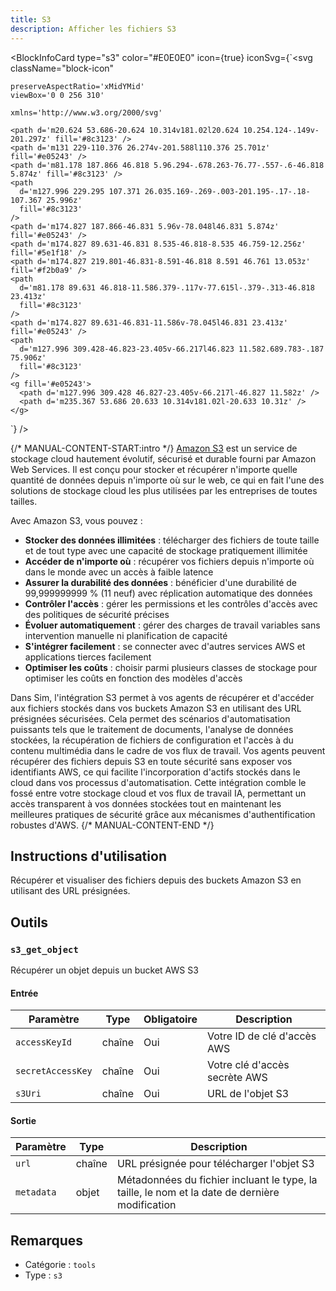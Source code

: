 ```yaml
---
title: S3
description: Afficher les fichiers S3
---
```



<BlockInfoCard 
  type="s3"
  color="#E0E0E0"
  icon={true}
  iconSvg={`<svg className="block-icon"
    
    
    preserveAspectRatio='xMidYMid'
    viewBox='0 0 256 310'
    
    xmlns='http://www.w3.org/2000/svg'
  >
    <path d='m20.624 53.686-20.624 10.314v181.02l20.624 10.254.124-.149v-201.297z' fill='#8c3123' />
    <path d='m131 229-110.376 26.274v-201.588l110.376 25.701z' fill='#e05243' />
    <path d='m81.178 187.866 46.818 5.96.294-.678.263-76.77-.557-.6-46.818 5.874z' fill='#8c3123' />
    <path
      d='m127.996 229.295 107.371 26.035.169-.269-.003-201.195-.17-.18-107.367 25.996z'
      fill='#8c3123'
    />
    <path d='m174.827 187.866-46.831 5.96v-78.048l46.831 5.874z' fill='#e05243' />
    <path d='m174.827 89.631-46.831 8.535-46.818-8.535 46.759-12.256z' fill='#5e1f18' />
    <path d='m174.827 219.801-46.831-8.591-46.818 8.591 46.761 13.053z' fill='#f2b0a9' />
    <path
      d='m81.178 89.631 46.818-11.586.379-.117v-77.615l-.379-.313-46.818 23.413z'
      fill='#8c3123'
    />
    <path d='m174.827 89.631-46.831-11.586v-78.045l46.831 23.413z' fill='#e05243' />
    <path
      d='m127.996 309.428-46.823-23.405v-66.217l46.823 11.582.689.783-.187 75.906z'
      fill='#8c3123'
    />
    <g fill='#e05243'>
      <path d='m127.996 309.428 46.827-23.405v-66.217l-46.827 11.582z' />
      <path d='m235.367 53.686 20.633 10.314v181.02l-20.633 10.31z' />
    </g>
  </svg>`}
/>

{/* MANUAL-CONTENT-START:intro */}
[Amazon S3](https://aws.amazon.com/s3/) est un service de stockage cloud hautement évolutif, sécurisé et durable fourni par Amazon Web Services. Il est conçu pour stocker et récupérer n'importe quelle quantité de données depuis n'importe où sur le web, ce qui en fait l'une des solutions de stockage cloud les plus utilisées par les entreprises de toutes tailles.

Avec Amazon S3, vous pouvez :

- **Stocker des données illimitées** : télécharger des fichiers de toute taille et de tout type avec une capacité de stockage pratiquement illimitée
- **Accéder de n'importe où** : récupérer vos fichiers depuis n'importe où dans le monde avec un accès à faible latence
- **Assurer la durabilité des données** : bénéficier d'une durabilité de 99,999999999 % (11 neuf) avec réplication automatique des données
- **Contrôler l'accès** : gérer les permissions et les contrôles d'accès avec des politiques de sécurité précises
- **Évoluer automatiquement** : gérer des charges de travail variables sans intervention manuelle ni planification de capacité
- **S'intégrer facilement** : se connecter avec d'autres services AWS et applications tierces facilement
- **Optimiser les coûts** : choisir parmi plusieurs classes de stockage pour optimiser les coûts en fonction des modèles d'accès

Dans Sim, l'intégration S3 permet à vos agents de récupérer et d'accéder aux fichiers stockés dans vos buckets Amazon S3 en utilisant des URL présignées sécurisées. Cela permet des scénarios d'automatisation puissants tels que le traitement de documents, l'analyse de données stockées, la récupération de fichiers de configuration et l'accès à du contenu multimédia dans le cadre de vos flux de travail. Vos agents peuvent récupérer des fichiers depuis S3 en toute sécurité sans exposer vos identifiants AWS, ce qui facilite l'incorporation d'actifs stockés dans le cloud dans vos processus d'automatisation. Cette intégration comble le fossé entre votre stockage cloud et vos flux de travail IA, permettant un accès transparent à vos données stockées tout en maintenant les meilleures pratiques de sécurité grâce aux mécanismes d'authentification robustes d'AWS.
{/* MANUAL-CONTENT-END */}

## Instructions d'utilisation

Récupérer et visualiser des fichiers depuis des buckets Amazon S3 en utilisant des URL présignées.

## Outils

### `s3_get_object`

Récupérer un objet depuis un bucket AWS S3

#### Entrée

| Paramètre | Type | Obligatoire | Description |
| --------- | ---- | ---------- | ----------- |
| `accessKeyId` | chaîne | Oui | Votre ID de clé d'accès AWS |
| `secretAccessKey` | chaîne | Oui | Votre clé d'accès secrète AWS |
| `s3Uri` | chaîne | Oui | URL de l'objet S3 |

#### Sortie

| Paramètre | Type | Description |
| --------- | ---- | ----------- |
| `url` | chaîne | URL présignée pour télécharger l'objet S3 |
| `metadata` | objet | Métadonnées du fichier incluant le type, la taille, le nom et la date de dernière modification |

## Remarques

- Catégorie : `tools`
- Type : `s3`
